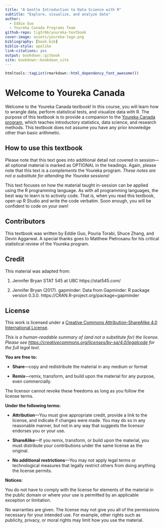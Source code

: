 ```yaml
---
title: "A Gentle Introduction to Data Science with R"
subtitle: "Explore, visualize, and analyze data"
author:
  - Eddie Guo
  - Youreka Canada Programs Team
github-repo: tig3r66/youreka-textbook
cover-image: assets/youreka-logo.png
bibliography: [book.bib]
biblio-style: apalike
link-citations: yes
output: bookdown::gitbook
site: bookdown::bookdown_site
---
```


```r
htmltools::tagList(rmarkdown::html_dependency_font_awesome())
```

# Welcome to Youreka Canada {-}

Welcome to the Youreka Canada textbook! In this course, you will learn how to wrangle data, perform statistical tests, and visualize data with R. The purpose of this textbook is to provide a companion to the [Youreka Canada program](https://yourekacanada.org/), which teaches introductory statistics, data science, and research methods. This textbook does not assume you have any prior knowledge other than basic arithmetic.


## How to use this textbook {-}

Please note that this text goes into additional detail not covered in session---all optional material is marked as OPTIONAL in the headings. Again, please note that this text is a *complements* the Youreka program. *These notes are not a substitute for attending the Youreka sessions!*

This text focuses on how the material taught in-session can be applied using the R programming language. As with all programming languages, the best way to learn is to actively code. That is, when you read this textbook, open up R Studio and write the code verbatim. Soon enough, you will be confident to code on your own!


## Contributors {-}

This textbook was written by Eddie Guo, Pouria Torabi, Shuce Zhang, and Devin Aggarwal. A special thanks goes to Matthew Pietrosanu for his critical statistical review of the Youreka program.


## Credit {-}

This material was adapted from:

1. Jennifer Bryan STAT 545 at UBC https://stat545.com/

2. Jennifer Bryan (2017). gapminder: Data from Gapminder. R package version 0.3.0. https://CRAN.R-project.org/package=gapminder


## License {-}

This work is licensed under a [Creative Commons Attribution-ShareAlike 4.0 International License](http://creativecommons.org/licenses/by-sa/4.0/).

<center>
  <i class="fab fa-creative-commons fa-2x"></i><i class="fab fa-creative-commons-by fa-2x"></i><i class="fab fa-creative-commons-sa fa-2x"></i>
</center>

*This is a human-readable summary of (and not a substitute for) the license. Please see <https://creativecommons.org/licenses/by-sa/4.0/legalcode> for the full legal text.*

**You are free to:**

- **Share**---copy and redistribute the material in any medium or format

- **Remix**---remix, transform, and build upon the material for any purpose, even commercially.

The licensor cannot revoke these freedoms as long as you follow the license terms.

**Under the following terms:**

- **Attribution**---You must give appropriate credit, provide a link to the license, and indicate if changes were made. You may do so in any reasonable manner, but not in any way that suggests the licensor endorses you or your use.
  
- **ShareAlike**---If you remix, transform, or build upon the material, you must distribute your contributions under the same license as the original. 

- **No additional restrictions**---You may not apply legal terms or technological measures that legally restrict others from doing anything the license permits.

**Notices:**

You do not have to comply with the license for elements of the material in the public domain or where your use is permitted by an applicable exception or limitation.

No warranties are given. The license may not give you all of the permissions necessary for your intended use. For example, other rights such as publicity, privacy, or moral rights may limit how you use the material.

